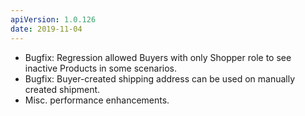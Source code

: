 ```yaml
---
apiVersion: 1.0.126
date: 2019-11-04
---
```


- Bugfix: Regression allowed Buyers with only Shopper role to see inactive Products in some scenarios.
- Bugfix: Buyer-created shipping address can be used on manually created shipment.
- Misc. performance enhancements.